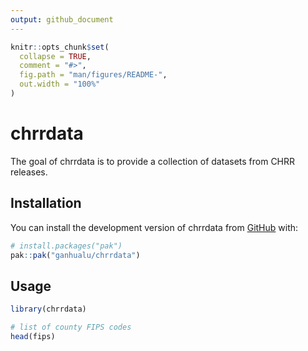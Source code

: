 ```yaml
---
output: github_document
---
```


<!-- README.md is generated from README.Rmd. Please edit that file -->

```r
knitr::opts_chunk$set(
  collapse = TRUE,
  comment = "#>",
  fig.path = "man/figures/README-",
  out.width = "100%"
)
```

# chrrdata

<!-- badges: start -->
<!-- badges: end -->

The goal of chrrdata is to provide a collection of datasets from CHRR releases.

## Installation

You can install the development version of chrrdata from [GitHub](https://github.com/) with:

``` r
# install.packages("pak")
pak::pak("ganhualu/chrrdata")
```

## Usage

```r
library(chrrdata)

# list of county FIPS codes
head(fips)
```


